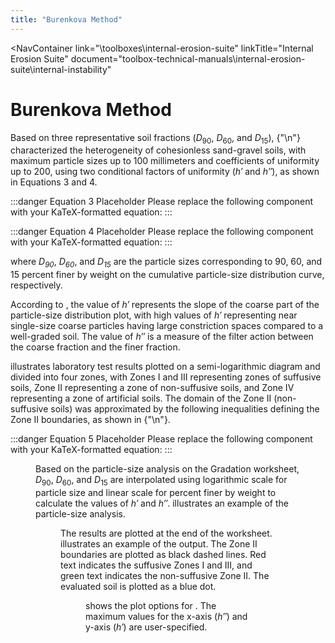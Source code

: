 ```yaml
---
title: "Burenkova Method"
---
```



<NavContainer 
  link="\toolboxes\internal-erosion-suite"
  linkTitle="Internal Erosion Suite"
  document="toolbox-technical-manuals\internal-erosion-suite\internal-instability"
></NavContainer>

# Burenkova Method

Based on three representative soil fractions (<em>D</em><sub>90</sub>, <em>D</em><sub>60</sub>, and <em>D</em><sub>15</sub>),
{"\n"}<Citation citationKey="Burenkova1993" /> characterized the heterogeneity of cohesionless sand-gravel soils, with maximum particle sizes up to
100 millimeters and coefficients of uniformity up to 200, using two conditional factors of uniformity (<em>h′</em> and <em>h″</em>), as shown in
Equations 3 and 4.

:::danger Equation 3 Placeholder
Please replace the following component with your KaTeX-formatted equation:
<Equation
  equationKey="equation-3"
  equation="INSERT EQUATION HERE IN KaTeX FORMAT"
/>
:::

:::danger Equation 4 Placeholder
Please replace the following component with your KaTeX-formatted equation:
<Equation
  equationKey="equation-4"
  equation="INSERT EQUATION HERE IN KaTeX FORMAT"
/>
:::

where <em>D<sub>90</sub></em>, <em>D<sub>60</sub></em>, and <em>D<sub>15</sub></em> are the particle sizes corresponding to 90, 60, and 15 percent
finer by weight on the cumulative particle-size distribution curve, respectively.

According to <Citation citationKey="Wan2008" />, the value of <em>h′</em> represents the slope of the coarse part of the particle-size distribution
plot, with high values of <em>h′</em> representing near single-size coarse particles having large constriction spaces compared to a well-graded soil.
The value of <em>h″</em> is a measure of the filter action between the coarse fraction and the finer fraction.

<FigReference figKey="figure-20" /> illustrates laboratory test results plotted on a semi-logarithmic diagram and divided into four zones, with Zones
I and III representing zones of suffusive soils, Zone II representing a zone of non-suffusive soils, and Zone IV representing a zone of artificial
soils. The domain of the Zone II (non-suffusive soils) was approximated by the following inequalities defining the Zone II boundaries, as shown in
{"\n"}<EquationReference equationKey="equation-5" />.

:::danger Equation 5 Placeholder
Please replace the following component with your KaTeX-formatted equation:
<Equation
  equationKey="equation-5"
  equation="INSERT EQUATION HERE IN KaTeX FORMAT"
/>
:::

<Figure
  figKey="figure-20"
  src="figures\toolbox-technical-manuals\internal-erosion-suite\internal-instability\v1.0\figures\figure20.png"
  alt="Burenkova Method worksheet: Graphical output."
  caption="Burenkova Method worksheet: Graphical output."
/>

Based on the particle-size analysis on the Gradation worksheet, <em>D</em><sub>90</sub>, <em>D</em><sub>60</sub>, and <em>D</em><sub>15</sub> are
interpolated using logarithmic scale for particle size and linear scale for percent finer by weight to calculate the values of <em>h′</em> and
<em>h″</em>. <FigReference figKey="figure-21" /> illustrates an example of the particle-size analysis.

<Figure
  figKey="figure-21"
  src="figures\toolbox-technical-manuals\internal-erosion-suite\internal-instability\v1.0\figures\figure21.png"
  alt="Burenkova Method worksheet: Plot options."
  caption="Burenkova Method worksheet: Plot options."
/>

The results are plotted at the end of the worksheet. <FigReference figKey="figure-22" /> illustrates an example of the output. The Zone II boundaries
 are plotted as black dashed lines. Red text indicates the suffusive Zones I and III, and green text indicates the non-suffusive Zone II. The
evaluated soil is plotted as a blue dot.

<Figure
  figKey="figure-22"
  src="figures\toolbox-technical-manuals\internal-erosion-suite\internal-instability\v1.0\figures\figure22.png"
  alt="Probability of internal instability for silt-sand-gravel soil and clay-silt-sand-gravel soils of limited clay content and plasticity (after Wan and Fell 2004)."
  caption="Probability of internal instability for silt-sand-gravel soil and clay-silt-sand-gravel soils of limited clay content and plasticity (after Wan and Fell 2004)."
/>

<FigReference figKey="figure-23" /> shows the plot options for <FigReference figKey="figure-22" />. The maximum values for the x-axis (<em>h″</em>)
and y-axis (<em>h′</em>) are user-specified.

<Figure
  figKey="figure-23"
  src="figures\toolbox-technical-manuals\internal-erosion-suite\internal-instability\v1.0\figures\figure23.png"
  alt="Probability of internal instability for sand-gravel soils with less than 10 percent non-plastic fines (after Wan and Fell 2004)."
  caption="Probability of internal instability for sand-gravel soils with less than 10 percent non-plastic fines (after Wan and Fell 2004)."
/>

<CitationFootnote />
